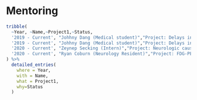 
# Mentoring
```r
tribble(
  ~Year, ~Name,~Project1,~Status,
  '2019 - Current', "Johhny Dang (Medical student)","Project: Delays in the diagnosis of PPAOS","Abstract submitted to AAN 2021",
  '2019 - Current', "Johhny Dang (Medical student)","Project: Delays in the diagnosis of PPAOS","\nManuscript submitted",
  '2020 - Current', "Zeynep Secking (Intern)","Project: Neurologic causes for delusional infestation","\nManuscript in preparation",
  '2020 - Current', "Ryan Coburn (Neurology Resident)","Project: FDG-PET to predict decline in atypical Alzheimer's disease","\nData analysis in progress"
) %>% 
  detailed_entries(
    where = Year,
    with = Name, 
    what = Project1,
    why=Status
  )

```
